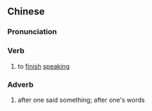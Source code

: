 {{also|说完}}
==Chinese==
{{zh-forms|s=说完}}

===Pronunciation===
{{zh-pron
|m=shuōwán
|cat=v,adv
}}

===Verb===
{{zh-verb}}

# to [[finish]] [[speaking]]
#: {{zh-x|我 還 沒 說完。|''I haven't '''finished speaking''' yet.''}}

===Adverb===
{{zh-adv}}

# after one said something; after one's words